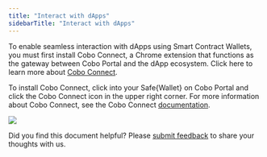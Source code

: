 ```yaml
---
title: "Interact with dApps"
sidebarTitle: "Interact with dApps"
---
```


To enable seamless interaction with dApps using Smart Contract Wallets, you must first install Cobo Connect, a Chrome extension that functions as the gateway between Cobo Portal and the dApp ecosystem. Click here to learn more about [Cobo Connect](/en/cobo-connect/interact-with-dapps).

To install Cobo Connect, click into your Safe&#123;Wallet&#125; on Cobo Portal and click the Cobo Connect icon in the upper right corner. For more information about Cobo Connect, see the Cobo Connect [documentation](/en/cobo-connect/set-up).

<img src="/en/images/smart-contract-wallet/cobo connect.png" className="screenshot_full_screen"></img>

<Tip>Did you find this document helpful? Please [submit feedback](https://forms.zohopublic.com/cobo/form/DocumentFeedbackForm/formperma/QvLOhxJv1_JMsJ-1dleZ8Itb_7rzN-LtgvsDdxosoVI?referrername=manuals) to share your thoughts with us.</Tip>
